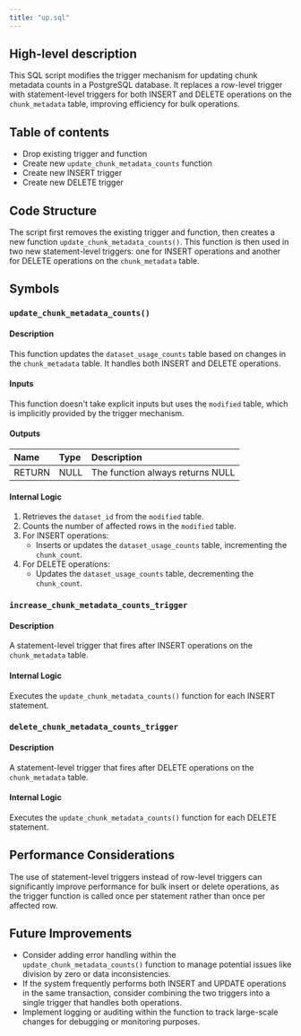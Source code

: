 ```yaml
---
title: "up.sql"
---
```


## High-level description
This SQL script modifies the trigger mechanism for updating chunk metadata counts in a PostgreSQL database. It replaces a row-level trigger with statement-level triggers for both INSERT and DELETE operations on the `chunk_metadata` table, improving efficiency for bulk operations.

## Table of contents
- Drop existing trigger and function
- Create new `update_chunk_metadata_counts` function
- Create new INSERT trigger
- Create new DELETE trigger

## Code Structure
The script first removes the existing trigger and function, then creates a new function `update_chunk_metadata_counts()`. This function is then used in two new statement-level triggers: one for INSERT operations and another for DELETE operations on the `chunk_metadata` table.

## Symbols

### `update_chunk_metadata_counts()`
#### Description
This function updates the `dataset_usage_counts` table based on changes in the `chunk_metadata` table. It handles both INSERT and DELETE operations.

#### Inputs
This function doesn't take explicit inputs but uses the `modified` table, which is implicitly provided by the trigger mechanism.

#### Outputs
| Name | Type | Description |
|:-----|:-----|:------------|
| RETURN | NULL | The function always returns NULL |

#### Internal Logic
1. Retrieves the `dataset_id` from the `modified` table.
2. Counts the number of affected rows in the `modified` table.
3. For INSERT operations:
   - Inserts or updates the `dataset_usage_counts` table, incrementing the `chunk_count`.
4. For DELETE operations:
   - Updates the `dataset_usage_counts` table, decrementing the `chunk_count`.

### `increase_chunk_metadata_counts_trigger`
#### Description
A statement-level trigger that fires after INSERT operations on the `chunk_metadata` table.

#### Internal Logic
Executes the `update_chunk_metadata_counts()` function for each INSERT statement.

### `delete_chunk_metadata_counts_trigger`
#### Description
A statement-level trigger that fires after DELETE operations on the `chunk_metadata` table.

#### Internal Logic
Executes the `update_chunk_metadata_counts()` function for each DELETE statement.

## Performance Considerations
The use of statement-level triggers instead of row-level triggers can significantly improve performance for bulk insert or delete operations, as the trigger function is called once per statement rather than once per affected row.

## Future Improvements
- Consider adding error handling within the `update_chunk_metadata_counts()` function to manage potential issues like division by zero or data inconsistencies.
- If the system frequently performs both INSERT and UPDATE operations in the same transaction, consider combining the two triggers into a single trigger that handles both operations.
- Implement logging or auditing within the function to track large-scale changes for debugging or monitoring purposes.